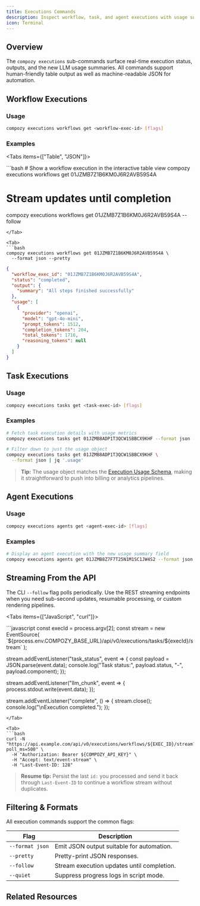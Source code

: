 ```yaml
---
title: Executions Commands
description: Inspect workflow, task, and agent executions with usage summaries.
icon: Terminal
---
```


## Overview

The `compozy executions` sub-commands surface real-time execution status, outputs, and the new LLM usage summaries. All commands support human-friendly table output as well as machine-readable JSON for automation.

## Workflow Executions

### Usage

```bash
compozy executions workflows get <workflow-exec-id> [flags]
```

### Examples

<Tabs items={["Table", "JSON"]}>

<Tab>
```bash
# Show a workflow execution in the interactive table view
compozy executions workflows get 01JZMB7Z1B6KM0J6R2AVB59S4A

# Stream updates until completion
compozy executions workflows get 01JZMB7Z1B6KM0J6R2AVB59S4A --follow
```
</Tab>

<Tab>
```bash
compozy executions workflows get 01JZMB7Z1B6KM0J6R2AVB59S4A \
  --format json --pretty
```

```json title="JSON excerpt"
{
  "workflow_exec_id": "01JZMB7Z1B6KM0J6R2AVB59S4A",
  "status": "completed",
  "output": {
    "summary": "All steps finished successfully"
  },
  "usage": [
    {
      "provider": "openai",
      "model": "gpt-4o-mini",
      "prompt_tokens": 1512,
      "completion_tokens": 204,
      "total_tokens": 1716,
      "reasoning_tokens": null
    }
  ]
}
```
</Tab>

</Tabs>

## Task Executions

### Usage

```bash
compozy executions tasks get <task-exec-id> [flags]
```

### Examples

```bash
# Fetch task execution details with usage metrics
compozy executions tasks get 01JZMB8ADP1T3QCW1SBBCX9KHF --format json --pretty

# Filter down to just the usage object
compozy executions tasks get 01JZMB8ADP1T3QCW1SBBCX9KHF \
  --format json | jq '.usage'
```

> **Tip:** The usage object matches the [Execution Usage Schema](/docs/schema/execution-usage), making it straightforward to push into billing or analytics pipelines.

## Agent Executions

### Usage

```bash
compozy executions agents get <agent-exec-id> [flags]
```

### Examples

```bash
# Display an agent execution with the new usage summary field
compozy executions agents get 01JZMB8Z7F7T25N1M1SC1JW4S2 --format json | jq '.usage'
```

## Streaming From the API

The CLI `--follow` flag polls periodically. Use the REST streaming endpoints when you need sub-second updates, resumable processing, or custom rendering pipelines.

<Tabs items={["JavaScript", "curl"]}>

<Tab>
```javascript
const execId = process.argv[2];
const stream = new EventSource(
  `${process.env.COMPOZY_BASE_URL}/api/v0/executions/tasks/${execId}/stream`
);

stream.addEventListener("task_status", event => {
  const payload = JSON.parse(event.data);
  console.log("Task status:", payload.status, "-", payload.component);
});

stream.addEventListener("llm_chunk", event => {
  process.stdout.write(event.data);
});

stream.addEventListener("complete", () => {
  stream.close();
  console.log("\nExecution completed.");
});
```
</Tab>

<Tab>
```bash
curl -N "https://api.example.com/api/v0/executions/workflows/${EXEC_ID}/stream?poll_ms=500" \
  -H "Authorization: Bearer ${COMPOZY_API_KEY}" \
  -H "Accept: text/event-stream" \
  -H "Last-Event-ID: 128"
```
</Tab>
</Tabs>

> **Resume tip:** Persist the last `id:` you processed and send it back through `Last-Event-ID` to continue a workflow stream without duplicates.

## Filtering & Formats

All execution commands support the common flags:

| Flag | Description |
| --- | --- |
| `--format json` | Emit JSON output suitable for automation. |
| `--pretty` | Pretty-print JSON responses. |
| `--follow` | Stream execution updates until completion. |
| `--quiet` | Suppress progress logs in script mode. |

## Related Resources

<ReferenceCardList>
  <ReferenceCard
    title="Execution Usage Schema"
    description="Field-level documentation for the usage object returned by the CLI and APIs."
    href="/docs/schema/execution-usage"
    icon="FileJson"
  />
  <ReferenceCard
    title="Execution Stream Events"
    description="Understand event types, resumption semantics, and text vs JSON payloads."
    href="/docs/schema/execution-stream-events"
    icon="Activity"
  />
  <ReferenceCard
    title="Monitor LLM Usage"
    description="Dashboards and alerts for tracking coverage, failures, and latency."
    href="/docs/core/metrics/monitor-usage"
    icon="ChartBar"
  />
  <ReferenceCard
    title="Workflow Commands"
    description="Execute workflows and stream live output from the CLI."
    href="/docs/cli/workflow-commands"
    icon="Play"
  />
</ReferenceCardList>
